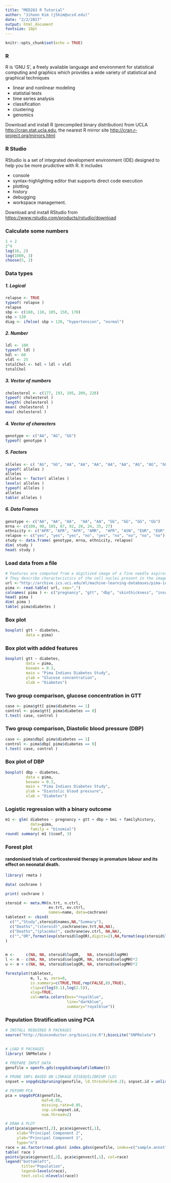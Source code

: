 ```yaml
---
title: "MED263 R Tutorial"
author: "Jihoon Kim (j5kim@ucsd.edu)"
date: "2/2/2017"
output: html_document
fontsize: 10pt
---
```


```r
knitr::opts_chunk$set(echo = TRUE)
```

### R  

R is 'GNU S', a freely available language and environment for statistical computing and graphics which provides a wide variety of statistical and graphical techniques

- linear and nonlinear modeling
- statistial tests
- time series analysis
- classification
- clustering
- genomics


Download and install R (precompiled binary distribution) from UCLA <http://cran.stat.ucla.edu>, the nearest R mirror site <http://cran.r-project.org/mirrors.html> 


### R Studio 

RStudio is a set of integrated development environment (IDE) designed to help you be more prudictive with R. It includes 

- console
- syntax-highlighting editor that supports direct code execution
- plotting
- history
- debugging 
- workspace management. 

Download and install RStudio from <https://www.rstudio.com/products/rstudio/download>


### Calculate some numbers

```r
1 + 2
2^4
log(16, 2)
log(1000, 3)
choose(5, 2)
```


### Data types 

##### 1. Logical
```r
relapse <- TRUE
typeof( relapse )
relapse
sbp <- c(160, 110, 105, 150, 170)
sbp > 120
diag <- ifelse( sbp > 120, "hypertension", "normal")
```


##### 2. Number
```r
ldl <- 100
typeof( ldl )
hdl <- 60
vldl <- 25
totalChol <- hdl + ldl + vldl
totalChol 
```


##### 3. Vector of numbers
```r
cholesterol <- c(177, 193, 195, 209, 226)
typeof( cholesterol )
length( cholesterol )
mean( cholesterol )
max( cholesterol )
```

##### 4. Vector of characters
```r
genotype <- c("AA", "AG", "GG")
typeof( genotype )
```

##### 5. Factors
```r
alleles <- c( "AG", "GG", "AA", "AA", "AA", "AA", "AA", "AG", "AG", "GG", "GG", "GG", "GG", "AA")
typeof( alleles )
alleles 
alleles <- factor( alleles )
levels( alleles )
typeof( alleles )
alleles
table( alleles )
```



##### 6. Data Frames 
```r
genotype <- c("AA", "AA", "AA",  "AA", "AA", "GG", "GG", "GG", "GG")
mrna <- c(100, 90, 105, 87, 92, 20, 24, 35, 27)
ethnicity <- c("AFR", "AFR", "AFR", "AMR",  "AFR", "ASN", "EUR", "EUR", "EUR")
relapse <- c("yes", "yes", "yes", "no", "yes", "no", "no", "no", "no")
study <- data.frame( genotype, mrna, ethnicity, relapse)
dim( study )
head( study )
```


### Load data from a file 
```r
# Features are computed from a digitized image of a fine needle aspirate (FNA) of a breast mass. 
# They describe characteristics of the cell nuclei present in the image. 
url <-"http://archive.ics.uci.edu/ml/machine-learning-databases/pima-indians-diabetes/pima-indians-diabetes.data"
pima <- read.table( url, sep=",")
colnames( pima ) <- c("pregnancy", "gtt", "dbp", "skinthickness", "insulin", "bmi", "familyhistory", "age", "diabetes")
head( pima )
dim( pima )
table( pima$diabetes )
```

### Box plot
```r
boxplot( gtt ~ diabetes, 
         data = pima)
```

### Box plot with added features
```r
boxplot( gtt ~ diabetes, 
         data = pima, 
         boxwex = 0.3,
         main = "Pima Indians Diabetes Study",
         ylab = "Glucose concentration", 
         xlab = "Diabetes")
```


### Two group comparison, glucose concentration in GTT
```r
case <- pima$gtt[ pima$diabetes == 1]
control <- pima$gtt[ pima$diabetes == 0]
t.test( case, control ) 
```

### Two group comparison, Diastolic blood pressure (DBP)
```r
case <- pima$dbp[ pima$diabetes == 1]
control <- pima$dbp[ pima$diabetes == 0]
t.test( case, control ) 
```

### Box plot of DBP
```r
boxplot( dbp ~ diabetes, 
         data = pima, 
         boxwex = 0.3,
         main = "Pima Indians Diabetes Study",
         ylab = "Diastolic blood pressure", 
         xlab = "Diabetes")
```

### Logistic regression with a binary outcome
```r
m1 <- glm( diabetes ~ pregnancy + gtt + dbp + bmi + familyhistory, 
           data=pima, 
           family = "binomial")
round( summary( m1 )$coef, 3) 
```

### Forest plot 

#### randomised trials of corticosteroid therapy in premature labour and its effect on neonatal death.
```r
library( rmeta )

data( cochrane )

print( cochrane )

steroid <- meta.MH(n.trt, n.ctrl, 
                   ev.trt, ev.ctrl,
                   names=name, data=cochrane)
tabletext <- cbind( 
  c("","Study",steroid$names,NA,"Summary"),
  c("Deaths","(steroid)",cochrane$ev.trt,NA,NA),
  c("Deaths","(placebo)", cochrane$ev.ctrl, NA,NA),
  c("","OR",format(exp(steroid$logOR),digits=2),NA,format(exp(steroid$logMH),digits=2))
)

      
m <-     c(NA, NA, steroid$logOR,   NA, steroid$logMH)
l <- m - c(NA, NA, steroid$selogOR, NA, steroid$selogMH)*2
u <- m + c(NA, NA, steroid$selogOR, NA, steroid$selogMH)*2

forestplot(tabletext, 
           m, l, u, zero=0, 
           is.summary=c(TRUE,TRUE,rep(FALSE,8),TRUE),
           clip=c(log(0.1),log(2.5)), 
           xlog=TRUE,
           col=meta.colors(box="royalblue", 
                           line="darkblue", 
                           summary="royalblue"))
```

### Population Stratification using PCA
```r

# INSTALL REQUIRED R PACKAGES
source("http://bioconductor.org/biocLite.R");biocLite("SNPRelate")

  
# LOAD R PACKAGES
library( SNPRelate )

# PREPARE INPUT DATA
genofile = openfn.gds(snpgdsExampleFileName())

# PRUNE SNPs BASED ON LINKAGE DISEQUILIBRIUM (LD)
snpset = snpgdsLDpruning(genofile, ld.threshold=0.2); snpset.id = unlist(snpset)

# PEFORM PCA
pca = snpgdsPCA(genofile, 
                maf=0.05, 
                missing.rate=0.05, 
                snp.id=snpset.id, 
                num.thread=2)

# DRAW A PLOT
plot(pca$eigenvect[,2], pca$eigenvect[,1], 
     xlab="Principal Component 2",
     ylab="Principal Component 1", 
     type="n")
race = as.factor(read.gdsn( index.gdsn(genofile, index=c("sample.annot", "pop.group"))))
table( race )
points(pca$eigenvect[,2], pca$eigenvect[,1], col=race)
legend("bottomleft", 
       title="Population", 
       legend=levels(race), 
       text.col=1:nlevels(race))
```
